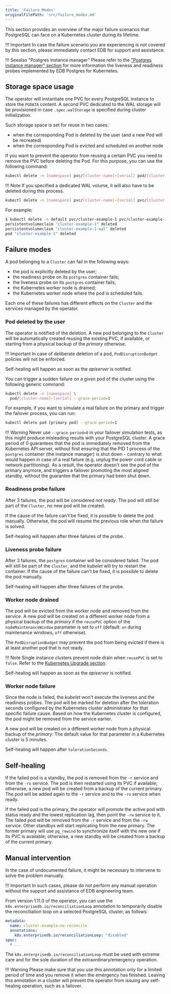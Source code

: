 ```yaml
---
title: 'Failure Modes'
originalFilePath: 'src/failure_modes.md'
---
```


This section provides an overview of the major failure scenarios that
PostgreSQL can face on a Kubernetes cluster during its lifetime.

!!! Important
    In case the failure scenario you are experiencing is not covered by this
    section, please immediately contact EDB for support and assistance.

!!! Seealso "Postgres instance manager"
    Please refer to the ["Postgres instance manager" section](instance_manager.md)
    for more information the liveness and readiness probes implemented by
    EDB Postgres for Kubernetes.

## Storage space usage

The operator will instantiate one PVC for every PostgreSQL instance to store the `PGDATA` content.
A second PVC dedicated to the WAL storage will be provisioned in case `.spec.walStorage` is
specified during cluster initialization.

Such storage space is set for reuse in two cases:

-   when the corresponding Pod is deleted by the user (and a new Pod will be recreated)
-   when the corresponding Pod is evicted and scheduled on another node

If you want to prevent the operator from reusing a certain PVC you need to
remove the PVC before deleting the Pod. For this purpose, you can use the
following command:

```sh
kubectl delete -n [namespace] pvc/[cluster-name]-[serial] pod/[cluster-name]-[serial]
```

!!! Note
    If you specified a dedicated WAL volume, it will also have to be deleted during this process.

```sh
kubectl delete -n [namespace] pvc/[cluster-name]-[serial] pvc/[cluster-name]-[serial]-wal pod/[cluster-name]-[serial]
```

For example:

```sh
$ kubectl delete -n default pvc/cluster-example-1 pvc/cluster-example-1-wal pod/cluster-example-1
persistentvolumeclaim "cluster-example-1" deleted
persistentvolumeclaim "cluster-example-1-wal" deleted
pod "cluster-example-1" deleted
```

## Failure modes

A pod belonging to a `Cluster` can fail in the following ways:

-   the pod is explicitly deleted by the user;
-   the readiness probe on its `postgres` container fails;
-   the liveness probe on its `postgres` container fails;
-   the Kubernetes worker node is drained;
-   the Kubernetes worker node where the pod is scheduled fails.

Each one of these failures has different effects on the `Cluster` and the
services managed by the operator.

### Pod deleted by the user

The operator is notified of the deletion. A new pod belonging to the
`Cluster` will be automatically created reusing the existing PVC, if available,
or starting from a physical backup of the *primary* otherwise.

!!! Important
    In case of deliberate deletion of a pod, `PodDisruptionBudget` policies
    will not be enforced.

Self-healing will happen as soon as the *apiserver* is notified.

You can trigger a sudden failure on a given pod of the cluster using the
following generic command:

```sh
kubectl delete -n [namespace] \
  pod/[cluster-name]-[serial] --grace-period=1
```

For example, if you want to simulate a real failure on the primary and trigger
the failover process, you can run:

```sh
kubectl delete pod [primary pod] --grace-period=1
```

!!! Warning
    Never use `--grace-period=0` in your failover simulation tests, as this
    might produce misleading results with your PostgreSQL cluster. A grace
    period of 0 guarantees that the pod is immediately removed from the
    Kubernetes API server, without first ensuring that the PID 1 process of
    the `postgres` container (the instance manager) is shut down - contrary
    to what would happen in case of a real failure (e.g. unplug the power cord
    cable or network partitioning).
    As a result, the operator doesn't see the pod of the primary anymore, and
    triggers a failover promoting the most aligned standby, without
    the guarantee that the primary had been shut down.

### Readiness probe failure

After 3 failures, the pod will be considered *not ready*. The pod will still
be part of the `Cluster`, no new pod will be created.

If the cause of the failure can't be fixed, it is possible to delete the pod
manually. Otherwise, the pod will resume the previous role when the failure
is solved.

Self-healing will happen after three failures of the probe.

### Liveness probe failure

After 3 failures, the `postgres` container will be considered failed. The
pod will still be part of the `Cluster`, and the *kubelet* will try to restart
the container. If the cause of the failure can't be fixed, it is possible
to delete the pod manually.

Self-healing will happen after three failures of the probe.

### Worker node drained

The pod will be evicted from the worker node and removed from the service. A
new pod will be created on a different worker node from a physical backup of the
*primary* if the `reusePVC` option of the `nodeMaintenanceWindow` parameter
is set to `off` (default: `on` during maintenance windows, `off` otherwise).

The `PodDisruptionBudget` may prevent the pod from being evicted if there
is at least another pod that is not ready.

!!! Note
    Single instance clusters prevent node drain when `reusePVC` is
    set to `false`. Refer to the [Kubernetes Upgrade section](kubernetes_upgrade.md).

Self-healing will happen as soon as the *apiserver* is notified.

### Worker node failure

Since the node is failed, the *kubelet* won't execute the liveness and
the readiness probes. The pod will be marked for deletion after the
toleration seconds configured by the Kubernetes cluster administrator for
that specific failure cause. Based on how the Kubernetes cluster is configured,
the pod might be removed from the service earlier.

A new pod will be created on a different worker node from a physical backup
of the *primary*. The default value for that parameter in a Kubernetes
cluster is 5 minutes.

Self-healing will happen after `tolerationSeconds`.

## Self-healing

If the failed pod is a standby, the pod is removed from the `-r` service
and from the `-ro` service.
The pod is then restarted using its PVC if available; otherwise, a new
pod will be created from a backup of the current primary. The pod
will be added again to the `-r` service and to the `-ro` service when ready.

If the failed pod is the primary, the operator will promote the active pod
with status ready and the lowest replication lag, then point the `-rw` service
to it. The failed pod will be removed from the `-r` service and from the
`-rw` service.
Other standbys will start replicating from the new primary. The former
primary will use `pg_rewind` to synchronize itself with the new one if its
PVC is available; otherwise, a new standby will be created from a backup of the
current primary.

## Manual intervention

In the case of undocumented failure, it might be necessary to intervene
to solve the problem manually.

!!! Important
    In such cases, please do not perform any manual operation without the
    support and assistance of EDB engineering team.

From version 1.11.0 of the operator, you can use the
`k8s.enterprisedb.io/reconciliationLoop` annotation to temporarily disable the
reconciliation loop on a selected PostgreSQL cluster, as follows:

```yaml
metadata:
  name: cluster-example-no-reconcile
  annotations:
    k8s.enterprisedb.io/reconciliationLoop: "disabled"
spec:
  # ...
```

The `k8s.enterprisedb.io/reconciliationLoop` must be used with extreme care
and for the sole duration of the extraordinary/emergency operation.

!!! Warning
    Please make sure that you use this annotation only for a limited period of
    time and you remove it when the emergency has finished. Leaving this annotation
    in a cluster will prevent the operator from issuing any self-healing operation,
    such as a failover.